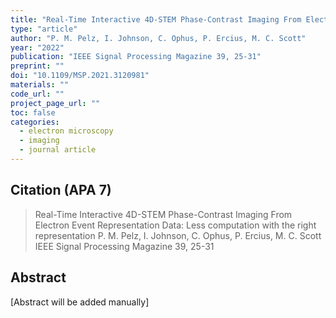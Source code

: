 ```yaml
---
title: "Real-Time Interactive 4D-STEM Phase-Contrast Imaging From Electron Event Representation Data: Less computation with the right representation"
type: "article"
author: "P. M. Pelz, I. Johnson, C. Ophus, P. Ercius, M. C. Scott"
year: "2022"
publication: "IEEE Signal Processing Magazine 39, 25-31"
preprint: ""
doi: "10.1109/MSP.2021.3120981"
materials: ""
code_url: ""
project_page_url: ""
toc: false
categories:
  - electron microscopy
  - imaging
  - journal article
---
```


## Citation (APA 7)

> Real-Time Interactive 4D-STEM Phase-Contrast Imaging From Electron Event Representation Data: Less computation with the right representation
P. M. Pelz, I. Johnson, C. Ophus, P. Ercius, M. C. Scott
IEEE Signal Processing Magazine 39, 25-31


## Abstract

[Abstract will be added manually]


